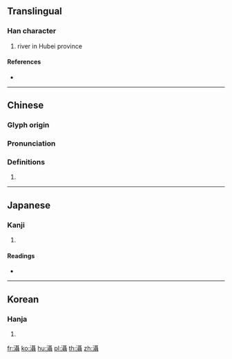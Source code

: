 {{character info/new}}
{{also|滠}}
==Translingual==

===Han character===
{{Han char|rn=85|rad=水|as=18|sn=21|four=31141|canj=ESJJ|ids=⿰氵聶}}

# river in Hubei province

====References====
* {{Han ref|kx=0662.170|dkj=18741|dj=1071.190|hdz=31791.100|uh=7044|ud=28740|bh=F5D4|bd=62932}}

----

==Chinese==
{{zh-forms|s=滠}}

===Glyph origin===
{{Han etym}}

===Pronunciation===
{{zh-pron
|m=shè
|c=sip3
|mc=y
|oc=y
|cat=
}}

===Definitions===
{{zh-hanzi}}

# {{rfdef|zh}}

----

==Japanese==

===Kanji===
{{ja-kanji|grade=|rs=水18}}

# {{defn|lang=ja|sort=水18}}

====Readings====
* {{ja-readings|on=[[しょう]] (shō), [[じょう]] (jō), [[にょう]] (nyō)|kun=}}

----

==Korean==

===Hanja===
{{ko-hanja|hangeul=섭|eumhun=|rv=seop|mr=sŏp|y=sep}}

# {{defn|lang=ko|sort=水18}}

[[fr:灄]]
[[ko:灄]]
[[hu:灄]]
[[pl:灄]]
[[th:灄]]
[[zh:灄]]